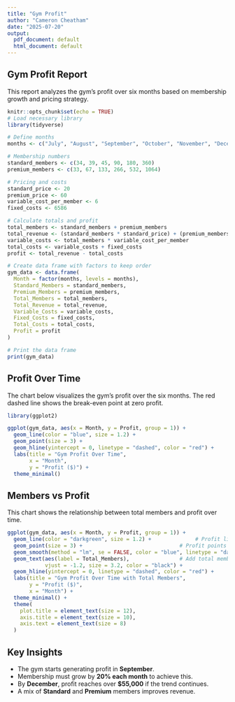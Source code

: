 ```yaml
---
title: "Gym Profit"
author: "Cameron Cheatham"
date: "2025-07-20"
output:
  pdf_document: default
  html_document: default
---
```

## Gym Profit Report

This report analyzes the gym's profit over six months based on membership growth and pricing strategy.

```r
knitr::opts_chunk$set(echo = TRUE)
# Load necessary library
library(tidyverse)

# Define months
months <- c("July", "August", "September", "October", "November", "December")

# Membership numbers
standard_members <- c(34, 39, 45, 90, 180, 360)
premium_members <- c(33, 67, 133, 266, 532, 1064)

# Pricing and costs
standard_price <- 20
premium_price <- 60
variable_cost_per_member <- 6
fixed_costs <- 6586

# Calculate totals and profit
total_members <- standard_members + premium_members
total_revenue <- (standard_members * standard_price) + (premium_members * premium_price)
variable_costs <- total_members * variable_cost_per_member
total_costs <- variable_costs + fixed_costs
profit <- total_revenue - total_costs

# Create data frame with factors to keep order
gym_data <- data.frame(
  Month = factor(months, levels = months),
  Standard_Members = standard_members,
  Premium_Members = premium_members,
  Total_Members = total_members,
  Total_Revenue = total_revenue,
  Variable_Costs = variable_costs,
  Fixed_Costs = fixed_costs,
  Total_Costs = total_costs,
  Profit = profit
)

# Print the data frame
print(gym_data)
```

## Profit Over Time
The chart below visualizes the gym's profit over the six months. The red dashed line shows the break-even point at zero profit.

```r
library(ggplot2)

ggplot(gym_data, aes(x = Month, y = Profit, group = 1)) +
  geom_line(color = "blue", size = 1.2) +
  geom_point(size = 3) +
  geom_hline(yintercept = 0, linetype = "dashed", color = "red") +
  labs(title = "Gym Profit Over Time",
       x = "Month",
       y = "Profit ($)") +
  theme_minimal()
```

## Members vs Profit
This chart shows the relationship between total members and profit over time.

```r
ggplot(gym_data, aes(x = Month, y = Profit, group = 1)) +
  geom_line(color = "darkgreen", size = 1.2) +              # Profit line
  geom_point(size = 3) +                               # Profit points
  geom_smooth(method = "lm", se = FALSE, color = "blue", linetype = "dashed") +  # Trend line
  geom_text(aes(label = Total_Members),                # Add total members as text labels
            vjust = -1.2, size = 3.2, color = "black") +
  geom_hline(yintercept = 0, linetype = "dashed", color = "red") +
  labs(title = "Gym Profit Over Time with Total Members",
       y = "Profit ($)",
       x = "Month") +
  theme_minimal() +
  theme(
    plot.title = element_text(size = 12),
    axis.title = element_text(size = 10),
    axis.text = element_text(size = 8)
  )
```

## Key Insights
- The gym starts generating profit in **September**.
- Membership must grow by **20% each month** to achieve this.
- By **December**, profit reaches over **$55,000** if the trend continues.
- A mix of **Standard** and **Premium** members improves revenue.
